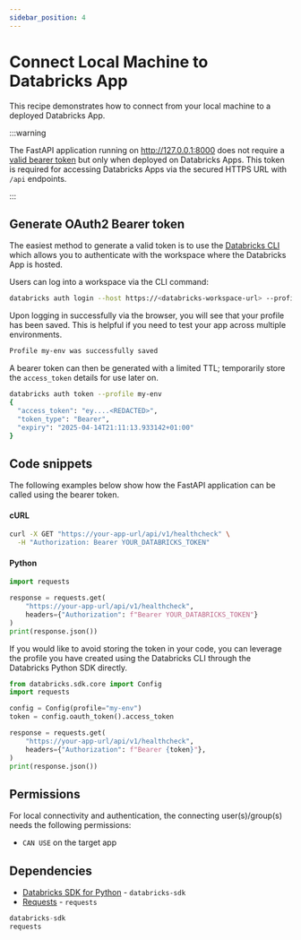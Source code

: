 ```yaml
---
sidebar_position: 4
---
```


# Connect Local Machine to Databricks App

This recipe demonstrates how to connect from your local machine to a deployed Databricks App.

:::warning

The FastAPI application running on http://127.0.0.1:8000 does not require a [valid bearer token](https://docs.databricks.com/aws/en/dev-tools/auth/#databricks-authorization-methods) but only when deployed on Databricks Apps.
This token is required for accessing Databricks Apps via the secured HTTPS URL with `/api` endpoints.  

:::

## Generate OAuth2 Bearer token
The easiest method to generate a valid token is to use the [Databricks CLI](https://docs.databricks.com/aws/en/dev-tools/cli/tutorial) which allows you to authenticate with the workspace where the Databricks App is hosted.


Users can log into a workspace via the CLI command:
```bash
databricks auth login --host https://<databricks-workspace-url> --profile my-env
```

Upon logging in successfully via the browser, you will see that your profile has been saved. This is helpful if you need to test your app across multiple environments.
```bash
Profile my-env was successfully saved
```

A bearer token can then be generated with a limited TTL; temporarily store the `access_token` details for use later on.

```bash
databricks auth token --profile my-env
{
  "access_token": "ey....<REDACTED>",
  "token_type": "Bearer",
  "expiry": "2025-04-14T21:11:13.933142+01:00"
}
```

## Code snippets

The following examples below show how the FastAPI application can be called using the bearer token.

#### cURL

```bash
curl -X GET "https://your-app-url/api/v1/healthcheck" \
  -H "Authorization: Bearer YOUR_DATABRICKS_TOKEN"
```

#### Python

```python
import requests

response = requests.get(
    "https://your-app-url/api/v1/healthcheck",
    headers={"Authorization": f"Bearer YOUR_DATABRICKS_TOKEN"}
)
print(response.json())
```

If you would like to avoid storing the token in your code, you can leverage the profile you have created using the Databricks CLI through the Databricks Python SDK directly.

```python
from databricks.sdk.core import Config
import requests

config = Config(profile="my-env")
token = config.oauth_token().access_token

response = requests.get(
    "https://your-app-url/api/v1/healthcheck",
    headers={"Authorization": f"Bearer {token}"},
)
print(response.json())
```

## Permissions

For local connectivity and authentication, the connecting user(s)/group(s) needs the following permissions:

- `CAN USE` on the target app

## Dependencies

- [Databricks SDK for Python](https://pypi.org/project/databricks-sdk/) - `databricks-sdk`
- [Requests](https://pypi.org/project/requests/) - `requests`


```python title="requirements.txt"
databricks-sdk
requests
``` 